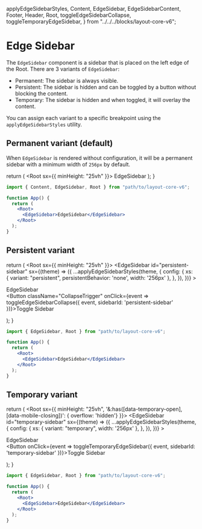   applyEdgeSidebarStyles,
  Content,
  EdgeSidebar,
  EdgeSidebarContent,
  Footer,
  Header,
  Root,
  toggleEdgeSidebarCollapse,
  toggleTemporaryEdgeSidebar,
} from "../../../blocks/layout-core-v6";

<Meta title="Layout v6/Configuration/Edge Sidebar" />

# Edge Sidebar

The `EdgeSidebar` component is a sidebar that is placed on the left edge of the Root.
There are 3 variants of `EdgeSidebar`:

- Permanent: The sidebar is always visible.
- Persistent: The sidebar is hidden and can be toggled by a button without blocking the content.
- Temporary: The sidebar is hidden and when toggled, it will overlay the content.

You can assign each variant to a specific breakpoint using the `applyEdgeSidebarStyles` utility.

## Permanent variant (default)

When `EdgeSidebar` is rendered without configuration, it will be a permanent sidebar with a minimum width of `256px` by default.

  return (
    <Root sx={{ minHeight: "25vh" }}>
      <EdgeSidebar className="border bg-green-50 p-2">EdgeSidebar</EdgeSidebar>
    </Root>
  );
}

<section className="demo-container">
  <DemoPermanent />
</section>

```jsx
import { Content, EdgeSidebar, Root } from "path/to/layout-core-v6";

function App() {
  return (
    <Root>
      <EdgeSidebar>EdgeSidebar</EdgeSidebar>
    </Root>
  );
}
```

## Persistent variant

  return (
    <Root sx={{ minHeight: "25vh" }}>
      <EdgeSidebar
        id="persistent-sidebar"
        sx={(theme) => ({
          ...applyEdgeSidebarStyles(theme, {
            config: {
              xs: { variant: "persistent", persistentBehavior: 'none', width: '256px' },
            },
          }),
        })}
      >
        <EdgeSidebarContent>
          <div className="p-2 bg-green-50 border h-full">EdgeSidebar</div>
        </EdgeSidebarContent>
      </EdgeSidebar>
      <Content className="flex justify-center items-center">
        <Button
          className="CollapseTrigger"
          onClick={event => toggleEdgeSidebarCollapse({ event, sidebarId: 'persistent-sidebar' })}>Toggle Sidebar</Button>
      </Content>
    </Root>

);
}

<section className="demo-container">
  <DemoPersistent />
</section>

```jsx
import { EdgeSidebar, Root } from "path/to/layout-core-v6";

function App() {
  return (
    <Root>
      <EdgeSidebar>EdgeSidebar</EdgeSidebar>
    </Root>
  );
}
```

## Temporary variant

  return (
    <Root sx={{ minHeight: "25vh", '&:has([data-temporary-open],[data-mobile-closing])': { overflow: 'hidden'} }}>
      <EdgeSidebar
        id="temporary-sidebar"
        sx={(theme) => ({
          ...applyEdgeSidebarStyles(theme, {
            config: {
              xs: { variant: "temporary", width: '256px' },
            },
          }),
        })}
      >
        <EdgeSidebarContent>
          <div className="p-2 bg-green-50 border h-full">EdgeSidebar</div>
        </EdgeSidebarContent>
      </EdgeSidebar>
      <Content className="flex justify-center items-center">
        <Button
          onClick={event => toggleTemporaryEdgeSidebar({ event, sidebarId: 'temporary-sidebar' })}>Toggle Sidebar</Button>
      </Content>
    </Root>

);
}

<section className="demo-container">
  <DemoTemporary />
</section>

```jsx
import { EdgeSidebar, Root } from "path/to/layout-core-v6";

function App() {
  return (
    <Root>
      <EdgeSidebar>EdgeSidebar</EdgeSidebar>
    </Root>
  );
}
```
